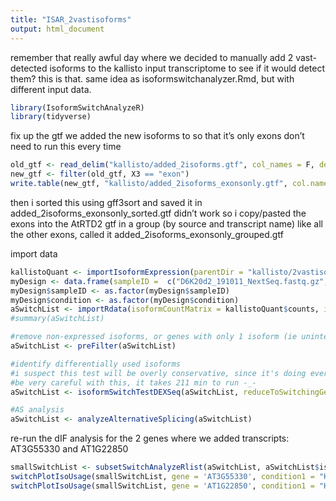 ---
title: "ISAR_2vastisoforms"
output: html_document
---

remember that really awful day where we decided to manually add 2 vast-detected isoforms to the kallisto input transcriptome to see if it would detect them? this is that. same idea as isoformswitchanalyzer.Rmd, but with different input data.

```{r}
library(IsoformSwitchAnalyzeR)
library(tidyverse)
```

fix up the gtf we added the new isoforms to so that it's only exons
don't need to run this every time
```{r}
old_gtf <- read_delim("kallisto/added_2isoforms.gtf", col_names = F, delim = "\t")
new_gtf <- filter(old_gtf, X3 == "exon")
write.table(new_gtf, "kallisto/added_2isoforms_exonsonly.gtf", col.names = F, row.names = F, quote = F, sep = "\t")
```
then i sorted this using gff3sort and saved it in added_2isoforms_exonsonly_sorted.gtf
didn't work so i copy/pasted the exons into the AtRTD2 gtf in a group (by source and transcript name) like all the other exons, called it added_2isoforms_exonsonly_grouped.gtf

import data
```{r}
kallistoQuant <- importIsoformExpression(parentDir = "kallisto/2vastisoforms")
myDesign <- data.frame(sampleID =  c("D6K20d2_191011_NextSeq.fastq.gz", "D6K20d3_191011_NextSeq.fastq.gz",  "D6K20W1_191011_NextSeq.fastq.gz", "D6Krw1_191011_NextSeq.fastq.gz", "D6Krw3_191011_NextSeq.fastq.gz", "D6L20d1_190919_NextSeq.fastq.gz", "D6L20d2_190919_NextSeq.fastq.gz", "D6L20d3_190919_NextSeq.fastq.gz", "D6L20W1_190903_NextSeq_R1.fastq.gz", "D6L20W2_190903_NextSeq_R1.fastq.gz", "D6L20W3_190903_NextSeq_R1.fastq.gz", "D6L40d1_190903_NextSeq_R1.fastq.gz", "D6L40d2_190903_NextSeq_R1.fastq.gz", "D6L40d3_190919_NextSeq.fastq.gz", "D6L40W1_190903_NextSeq_R1.fastq.gz", "D6L40W2_190903_NextSeq_R1.fastq.gz", "D6L40W3_190903_NextSeq_R1.fastq.gz", "D6L60d1_190903_NextSeq_R1.fastq.gz", "D6L60d2_190903_NextSeq_R1.fastq.gz", "D6L60d3_190903_NextSeq_R1.fastq.gz", "D6L60W1_190903_NextSeq_R1.fastq.gz", "D6L60W2_190903_NextSeq_R1.fastq.gz", "D6L60W3_190903_NextSeq_R1.fastq.gz", "D6Lrw1_190919_NextSeq.fastq.gz", "D6Lrw2_190919_NextSeq.fastq.gz", "D6Lrw3_190919_NextSeq.fastq.gz", "D7K20d2_191011_NextSeq.fastq.gz", "D7K20d5_191011_NextSeq.fastq.gz", "D7K20W1_191011_NextSeq.fastq.gz", "D7K20W2_191011_NextSeq.fastq.gz", "D7K40d1_191011_NextSeq.fastq.gz", "D7K40d2_191011_NextSeq.fastq.gz", "D7K40W2_190919_NextSeq.fastq.gz", "D7K40W3_191011_NextSeq.fastq.gz", "D7K40W4_191011_NextSeq.fastq.gz", "D7K60d1_190919_NextSeq.fastq.gz", "D7K60d2_190919_NextSeq.fastq.gz", "D7K60d3_191011_NextSeq.fastq.gz", "D7K60W2_190919_NextSeq.fastq.gz", "D7K60W3_190919_NextSeq.fastq.gz", "D7K60W4_190919_NextSeq.fastq.gz",  "D7Krw2_190919_NextSeq.fastq.gz"), condition = rep(c("K20d", "K20w", "Krw", "L20d", "L20w", "L40d", "L40w", "L60d", "L60w", "Lrw", "K20d", "K20w", "K40d", "K40w", "K60d", "K60w", "Krw"), times = c(2, 1, 2, 3, 3, 3, 3, 3, 3, 3, 2, 2, 2, 3, 3, 3, 1)))
myDesign$sampleID <- as.factor(myDesign$sampleID)
myDesign$condition <- as.factor(myDesign$condition)
aSwitchList <- importRdata(isoformCountMatrix = kallistoQuant$counts, isoformRepExpression = kallistoQuant$abundance, designMatrix = myDesign, isoformExonAnnoation = "kallisto/added_2isoforms_exonsonly_grouped.gtf", isoformNtFasta = "kallisto/added_2isoforms.fasta")
#summary(aSwitchList)

#remove non-expressed isoforms, or genes with only 1 isoform (ie uninteresting things)
aSwitchList <- preFilter(aSwitchList)

#identify differentially used isoforms
#i suspect this test will be overly conservative, since it's doing every pairwise comparison of treatment groups. have to see what to do about that...
#be very careful with this, it takes 211 min to run -_-
aSwitchList <- isoformSwitchTestDEXSeq(aSwitchList, reduceToSwitchingGenes = F)

#AS analysis
aSwitchList <- analyzeAlternativeSplicing(aSwitchList)
```

re-run the dIF analysis for the 2 genes where we added transcripts: AT3G55330 and AT1G22850
```{r}
smallSwitchList <- subsetSwitchAnalyzeRlist(aSwitchList, aSwitchList$isoformFeatures$condition_1 == "K20d")
switchPlotIsoUsage(smallSwitchList, gene = 'AT3G55330', condition1 = "K20d", condition2 = "K20w")
switchPlotIsoUsage(smallSwitchList, gene = 'AT1G22850', condition1 = "K20d", condition2 = "K20w")
```

